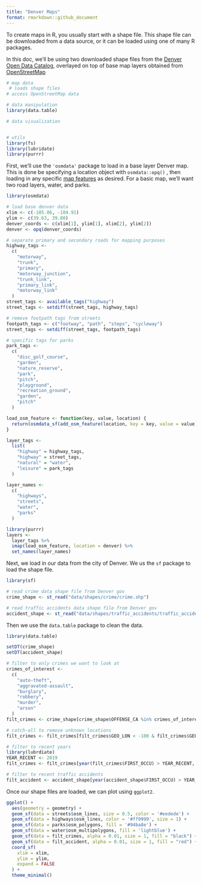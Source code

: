 ```yaml
---
title: "Denver Maps"
format: rmarkdown::github_document
---
```


To create maps in R, you usually start with a shape file. This shape file can be downloaded from a data source, or it can be loaded using one of many R packages.

In this doc, we'll be using two downloaded shape files from the [Denver Open Data Catalog](https://www.denvergov.org/opendata/ "Denver Open Data Catalog"), overlayed on top of base map layers obtained from [OpenStreetMap](https://wiki.openstreetmap.org/wiki/Main_Page "OpenStreetMap")

```r
# map data
 # loads shape files
# access OpenStreetMap data

# data manipulation
library(data.table)

# data visualization


# utils
library(fs)
library(lubridate)
library(purrr)
```

First, we'll use the `'osmdata'` package to load in a base layer Denver map. This is done be specifying a location object with `osmdata::opq()` , then loading in any specific [map features](https://wiki.openstreetmap.org/wiki/Map_Features "Map features - OpenStreetMap Wiki") as desired. For a basic map, we'll want two road layers, water, and parks.

```r
library(osmdata)

# load base denver data
xlim <- c(-105.06, -104.91)
ylim <- c(39.63, 39.80)
denver_coords <- c(xlim[1], ylim[1], xlim[2], ylim[2])
denver <- opq(denver_coords)

# separate primary and secondary roads for mapping purposes
highway_tags <- 
  c(
    "motorway",
    "trunk",
    "primary",
    "motorway_junction",
    "trunk_link",
    "primary_link",
    "motorway_link"
  )
street_tags <- available_tags("highway")
street_tags <- setdiff(street_tags, highway_tags)

# remove footpath tags from streets
footpath_tags <- c("footway", "path", "steps", "cycleway")
street_tags <- setdiff(street_tags, footpath_tags)

# specific tags for parks
park_tags <- 
  c(
    "disc_golf_course",
    "garden",
    "nature_reserve",
    "park",
    "pitch",
    "playground",
    "recreation_ground",
    "garden",
    "pitch"
  )

load_osm_feature <- function(key, value, location) {
  return(osmdata_sf(add_osm_feature(location, key = key, value = value)))
}

layer_tags <- 
  list(
    "highway" = highway_tags,
    "highway" = street_tags,
    "natural" = "water",
    "leisure" = park_tags
  )

layer_names <-
  c(
    "highways",
    "streets",
    "water",
    "parks"
  )

library(purrr)
layers <- 
  layer_tags %>% 
  imap(load_osm_feature, location = denver) %>% 
  set_names(layer_names)
```

Next, we load in our data from the city of Denver. We us the `sf` package to load the shape file.

```r
library(sf)

# read crime data shape file from Denver gov
crime_shape <- st_read("data/shapes/crime/crime.shp")

# read traffic accidents data shape file from Denver gov
accident_shape <- st_read("data/shapes/traffic_accidents/traffic_accidents.shp")
```

Then we use the `data.table` package to clean the data.

```r
library(data.table)

setDT(crime_shape)
setDT(accident_shape)

# filter to only crimes we want to look at
crimes_of_interest <- 
  c(
    "auto-theft", 
    "aggravated-assault", 
    "burglary", 
    "robbery", 
    "murder",
    "arson"
  )
filt_crimes <- crime_shape[crime_shape$OFFENSE_CA %in% crimes_of_interest, ]

# catch-all to remove unknown locations
filt_crimes <- filt_crimes[filt_crimes$GEO_LON < -100 & filt_crimes$GEO_LAT > 35, ]

# filter to recent years
library(lubrdiate)
YEAR_RECENT <- 2019
filt_crimes <- filt_crimes[year(filt_crimes$FIRST_OCCU) > YEAR_RECENT, ]
```

```r
# filter to recent traffic accidents
filt_accident <- accident_shape[year(accident_shape$FIRST_OCCU) > YEAR_RECENT, ]
```

Once our shape files are loaded, we can plot using `ggplot2`.

```r
ggplot() + 
  aes(geometry = geometry) +
  geom_sf(data = streets$osm_lines, size = 0.5, color = '#eedede') +
  geom_sf(data = highways$osm_lines, color = '#ff9999', size = 1) + 
  geom_sf(data = parks$osm_polygons, fill = '#94ba8e') +
  geom_sf(data = water$osm_multipolygons, fill = 'lightblue') + 
  geom_sf(data = filt_crimes, alpha = 0.01, size = 1, fill = "black") +
  geom_sf(data = filt_accident, alpha = 0.01, size = 1, fill = "red") +
  coord_sf(
    xlim = xlim, 
    ylim = ylim,
    expand = FALSE
  ) +
  theme_minimal()
```
